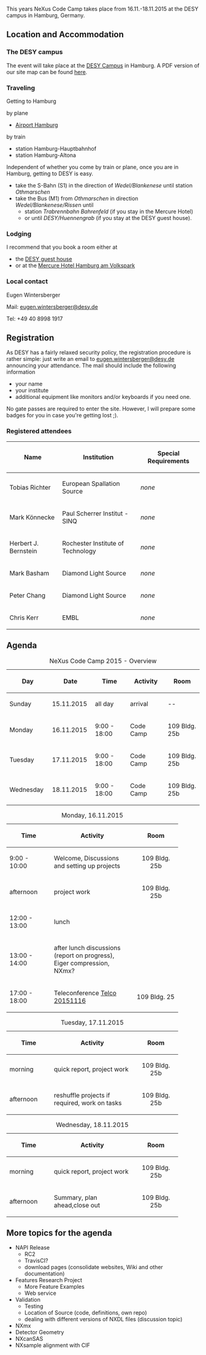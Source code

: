 This years NeXus Code Camp takes place from 16.11.-18.11.2015 at the DESY campus in Hamburg, Germany. 

== Location and Accommodation ==

=== The DESY campus ===

The event will take place at the [https://www.openstreetmap.org/#map=17/53.57749/9.87851 DESY Campus] in Hamburg. A PDF version  
of our site map can be found [[:File:NexusCodeCamp2015_map.pdf|here]].

=== Traveling === 

Getting to Hamburg

by plane
* [https://www.hamburg-airport.de/en/ Airport Hamburg] 

by train 
* station Hamburg-Hauptbahnhof
* station Hamburg-Altona

Independent of whether you come by train or plane, once you are in Hamburg, getting to DESY is 
easy. 

* take the S-Bahn (S1) in the direction of ''Wedel/Blankenese'' until station ''Othmarschen''
* take the Bus (M1) from ''Othmarschen'' in direction ''Wedel/Blankenese/Risse''n until 
** station ''Trabrennbahn Bahrenfeld'' (if you stay in the Mercure Hotel) 
** or until ''DESY/Huennengrab'' (if you stay at the DESY guest house).

=== Lodging ===

I recommend that you book a room either at

* the [http://guest-services.desy.de/hostel_in_hamburg/index_eng.html DESY guest house]
* or at the [http://www.accorhotels.com/gb/hotel-1659-mercure-hotel-hamburg-am-volkspark-ex-novotel-hamburg-arena/index.shtml Mercure Hotel Hamburg am Volkspark]

=== Local contact ===

Eugen Wintersberger

Mail: [mailto:eugen.wintersberger@desy.de eugen.wintersberger@desy.de]

Tel: +49 40 8998 1917

== Registration ==

As DESY has a fairly relaxed security policy, the registration procedure is rather simple: just write an email to 
[mailto:eugen.wintersberger@desy.de eugen.wintersberger@desy.de] announcing your attendance. 
The mail should include the following information

* your name
* your institute 
* additional equipment like monitors and/or keyboards if you need one. 

No gate passes are required to enter the site. However, I will prepare some badges for you in case you're getting lost ;).

=== Registered attendees ===

{| class="wikitable"
|-
! Name
! Institution
! Special Requirements
|-
| Tobias Richter
| European Spallation Source
| ''none''
|-
| Mark Könnecke
| Paul Scherrer Institut - SINQ
| ''none''
|-
| Herbert J. Bernstein
| Rochester Institute of Technology
| ''none''
|-
| Mark Basham
| Diamond Light Source
| ''none''
|-
| Peter Chang
| Diamond Light Source
| ''none''
|-
| Chris Kerr
| EMBL
| ''none''
|}

== Agenda ==
{| style="text-align:center;"
|+ NeXus Code Camp 2015 - Overview 
! style="width:100px" | Day 
! style="width:100px" | Date 
! style="width:100px" | Time
! style="width:100px" | Activity 
! style="width:100px" | Room
|- 
| style="text-align:left;" | Sunday
| 15.11.2015
| all day
| arrival
| -- 

|- 
| style="text-align:left;" | Monday 
| 16.11.2015 
| 9:00 - 18:00 
| Code Camp 
| 109 Bldg. 25b

|- 
| style="text-align:left;" | Tuesday
| 17.11.2015 
| 9:00 - 18:00 
| Code Camp
| 109 Bldg. 25b

|- 
| style="text-align:left;" | Wednesday 
| 18.11.2015
| 9:00 - 18:00 
| Code Camp
| 109 Bldg. 25b
|}



{|
|+ Monday, 16.11.2015
! style="width:100px" | Time
! style="width:200px" | Activity 
! style="width:100px" | Room
|-
|9:00 - 10:00
|Welcome, Discussions and setting up projects
|style="text-align:center;" | 109 Bldg. 25b
|-
|afternoon 
|project work
|style="text-align:center;" | 109 Bldg. 25b
|-
|12:00 - 13:00
|lunch
|
|-
|13:00 - 14:00
|after lunch discussions (report on progress), Eiger compression, NXmx?
|
|-
|17:00 - 18:00
|Teleconference [[Telco 20151116]]
| 109 Bldg. 25
|}


{|
|+ Tuesday, 17.11.2015
! style="width:100px" | Time
! style="width:200px" | Activity 
! style="width:100px" | Room
|-
|morning
|quick report, project work
|style="text-align:center;" | 109 Bldg. 25b
|-
|afternoon 
|reshuffle projects if required, work on tasks
|style="text-align:center;" | 109 Bldg. 25b
|}


{|
|+ Wednesday, 18.11.2015
! style="width:100px" | Time
! style="width:200px" | Activity 
! style="width:100px" | Room
|-
|morning
|quick report, project work
|style="text-align:center;" | 109 Bldg. 25b
|-
|afternoon
|Summary, plan ahead,close out
|style="text-align:center;" | 109 Bldg. 25b
|}

== More topics for the agenda == 

* NAPI Release
** RC2 
** TravisCI?
** download pages (consolidate websites, Wiki and other documentation)
* Features Research Project
** More Feature Examples
** Web service
* Validation
** Testing
** Location of Source (code, definitions, own repo)
** dealing with different versions of NXDL files (discussion topic)
* NXmx
* Detector Geometry
* NXcanSAS
* NXsample alignment with CIF